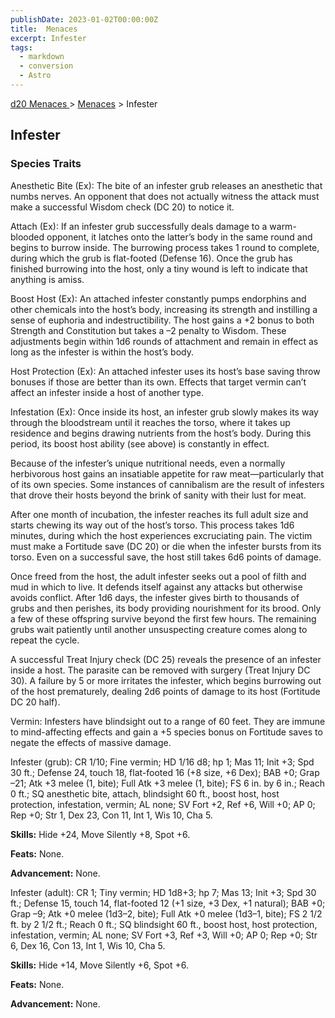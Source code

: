 ```yaml
---
publishDate: 2023-01-02T00:00:00Z
title:  Menaces
excerpt: Infester
tags:
  - markdown
  - conversion
  - Astro
---
```


[ d20 Menaces ](/#menacesD20) > [ Menaces](menaces-d20-menaces-index) > Infester

##  Infester

###  Species Traits

Anesthetic Bite (Ex): The bite of an infester grub releases an anesthetic that
numbs nerves. An opponent that does not actually witness the attack must make
a successful Wisdom check (DC 20) to notice it.

Attach (Ex): If an infester grub successfully deals damage to a warm-blooded
opponent, it latches onto the latter’s body in the same round and begins to
burrow inside. The burrowing process takes 1 round to complete, during which
the grub is flat-footed (Defense 16). Once the grub has finished burrowing
into the host, only a tiny wound is left to indicate that anything is amiss.

Boost Host (Ex): An attached infester constantly pumps endorphins and other
chemicals into the host’s body, increasing its strength and instilling a sense
of euphoria and indestructibility. The host gains a +2 bonus to both Strength
and Constitution but takes a –2 penalty to Wisdom. These adjustments begin
within 1d6 rounds of attachment and remain in effect as long as the infester
is within the host’s body.

Host Protection (Ex): An attached infester uses its host’s base saving throw
bonuses if those are better than its own. Effects that target vermin can’t
affect an infester inside a host of another type.

Infestation (Ex): Once inside its host, an infester grub slowly makes its way
through the bloodstream until it reaches the torso, where it takes up
residence and begins drawing nutrients from the host’s body. During this
period, its boost host ability (see above) is constantly in effect.

Because of the infester’s unique nutritional needs, even a normally
herbivorous host gains an insatiable appetite for raw meat—particularly that
of its own species. Some instances of cannibalism are the result of infesters
that drove their hosts beyond the brink of sanity with their lust for meat.

After one month of incubation, the infester reaches its full adult size and
starts chewing its way out of the host’s torso. This process takes 1d6
minutes, during which the host experiences excruciating pain. The victim must
make a Fortitude save (DC 20) or die when the infester bursts from its torso.
Even on a successful save, the host still takes 6d6 points of damage.

Once freed from the host, the adult infester seeks out a pool of filth and mud
in which to live. It defends itself against any attacks but otherwise avoids
conflict. After 1d6 days, the infester gives birth to thousands of grubs and
then perishes, its body providing nourishment for its brood. Only a few of
these offspring survive beyond the first few hours. The remaining grubs wait
patiently until another unsuspecting creature comes along to repeat the cycle.

A successful Treat Injury check (DC 25) reveals the presence of an infester
inside a host. The parasite can be removed with surgery (Treat Injury DC 30).
A failure by 5 or more irritates the infester, which begins burrowing out of
the host prematurely, dealing 2d6 points of damage to its host (Fortitude DC
20 half).

Vermin: Infesters have blindsight out to a range of 60 feet. They are immune
to mind-affecting effects and gain a +5 species bonus on Fortitude saves to
negate the effects of massive damage.

Infester (grub): CR 1/10; Fine vermin; HD 1/16 d8; hp 1; Mas 11; Init +3; Spd
30 ft.; Defense 24, touch 18, flat-footed 16 (+8 size, +6 Dex); BAB +0; Grap
–21; Atk +3 melee (1, bite); Full Atk +3 melee (1, bite); FS 6 in. by 6 in.;
Reach 0 ft.; SQ anesthetic bite, attach, blindsight 60 ft., boost host, host
protection, infestation, vermin; AL none; SV Fort +2, Ref +6, Will +0; AP 0;
Rep +0; Str 1, Dex 23, Con 11, Int 1, Wis 10, Cha 5.

**Skills:** Hide +24, Move Silently +8, Spot +6.

**Feats:** None.

**Advancement:** None.

Infester (adult): CR 1; Tiny vermin; HD 1d8+3; hp 7; Mas 13; Init +3; Spd 30
ft.; Defense 15, touch 14, flat-footed 12 (+1 size, +3 Dex, +1 natural); BAB
+0; Grap –9; Atk +0 melee (1d3–2, bite); Full Atk +0 melee (1d3–1, bite); FS 2
1/2 ft. by 2 1/2 ft.; Reach 0 ft.; SQ blindsight 60 ft., boost host, host
protection, infestation, vermin; AL none; SV Fort +3, Ref +3, Will +0; AP 0;
Rep +0; Str 6, Dex 16, Con 13, Int 1, Wis 10, Cha 5.

**Skills:** Hide +14, Move Silently +6, Spot +6.

**Feats:** None.

**Advancement:** None.

